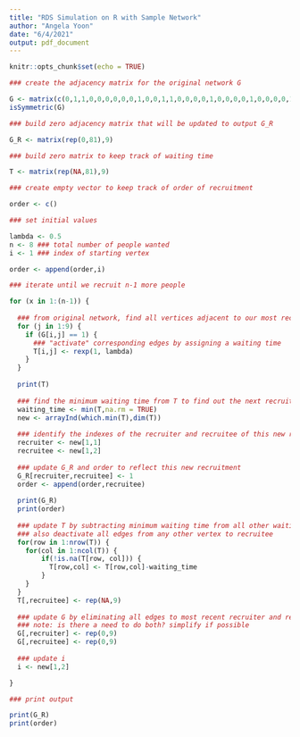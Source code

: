 ```yaml
---
title: "RDS Simulation on R with Sample Network"
author: "Angela Yoon"
date: "6/4/2021"
output: pdf_document
---
```


```r
knitr::opts_chunk$set(echo = TRUE)
```

```r
### create the adjacency matrix for the original network G

G <- matrix(c(0,1,1,0,0,0,0,0,0,1,0,0,1,1,0,0,0,0,1,0,0,0,0,1,0,0,0,0,1,0,0,1,0,0,0,0,0,1,0,1,0,0,1,1,0,0,0,1,0,0,0,1,1,0,0,0,0,0,1,1,0,0,0,0,0,0,0,1,1,0,0,1,0,0,0,0,0,0,0,1,0),9)
isSymmetric(G)

### build zero adjacency matrix that will be updated to output G_R

G_R <- matrix(rep(0,81),9)

### build zero matrix to keep track of waiting time

T <- matrix(rep(NA,81),9)

### create empty vector to keep track of order of recruitment

order <- c()
```

```r
### set initial values

lambda <- 0.5
n <- 8 ### total number of people wanted
i <- 1 ### index of starting vertex

order <- append(order,i)
```

```r
### iterate until we recruit n-1 more people

for (x in 1:(n-1)) {
  
  ### from original network, find all vertices adjacent to our most recently recruited vertex
  for (j in 1:9) {
    if (G[i,j] == 1) {
      ### "activate" corresponding edges by assigning a waiting time
      T[i,j] <- rexp(1, lambda)
    }
  }
  
  print(T)
  
  ### find the minimum waiting time from T to find out the next recruitment
  waiting_time <- min(T,na.rm = TRUE)
  new <- arrayInd(which.min(T),dim(T))
  
  ### identify the indexes of the recruiter and recruitee of this new recruitment
  recruiter <- new[1,1]
  recruitee <- new[1,2]
  
  ### update G_R and order to reflect this new recruitment
  G_R[recruiter,recruitee] <- 1
  order <- append(order,recruitee)
  
  print(G_R)
  print(order)
  
  ### update T by subtracting minimum waiting time from all other waiting times
  ### also deactivate all edges from any other vertex to recruitee
  for(row in 1:nrow(T)) {
    for(col in 1:ncol(T)) {
        if(!is.na(T[row, col])) {
          T[row,col] <- T[row,col]-waiting_time
        }
    }
  }
  T[,recruitee] <- rep(NA,9)
  
  ### update G by eliminating all edges to most recent recruiter and recruitee
  ### note: is there a need to do both? simplify if possible
  G[,recruiter] <- rep(0,9)
  G[,recruitee] <- rep(0,9)
  
  ### update i
  i <- new[1,2]

}
```

```r
### print output

print(G_R)
print(order)
```

